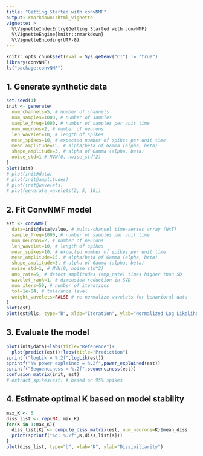 ```yaml
---
title: "Getting Started with convNMF"
output: rmarkdown::html_vignette
vignette: >
  %\VignetteIndexEntry{Getting Started with convNMF}
  %\VignetteEngine{knitr::rmarkdown}
  %\VignetteEncoding{UTF-8}
---
```


```r
knitr::opts_chunk$set(eval = Sys.getenv("CI") != "true")
library(convNMF)
ls("package:convNMF")
```

## 1. Generate synthetic data

```r
set.seed(1)
init <- generate(
  num_channels=5, # number of channels
  num_samples=1000, # number of samples
  sample_freq=1000, # number of samples per unit time
  num_neurons=2, # number of neurons
  len_wavelet=10, # length of spikes
  mean_spikes=10, # expected number of spikes per unit time
  mean_amplitude=15, # alpha/beta of Gamma (alpha, beta)
  shape_amplitude=3, # alpha of Gamma (alpha, beta)
  noise_std=1 # MVN(0, noise_std^2)
)
plot(init)
# plot(init@data)
# plot(init@amplitudes)
# plot(init@wavelets)
# plot(generate_wavelets(2, 5, 10))
```

## 2. Fit ConvNMF model

```r
est <- convNMF(
  data=init@data@value, # multi-channel time-series array (NxT)
  sample_freq=1000, # number of samples per unit time
  num_neurons=2, # number of neurons
  len_wavelet=10, # length of spikes
  mean_spikes=10, # expected number of spikes per unit time
  mean_amplitude=15, # alpha/beta of Gamma (alpha, beta)
  shape_amplitude=3, # alpha of Gamma (alpha, beta)
  noise_std=1, # MVN(0, noise_std^2)
  amp_rate=5, # detect amplitudes (amp_rate) times higher than SD
  wavelet_rank=1, # dimension reduction in SVD
  num_iters=50, # number of iterations
  tol=1e-04, # tolerance level
  weight_wavelets=FALSE # re-normalize wavelets for behavioral data
)
plot(est)
plot(est@lls, type="b", xlab="Iteration", ylab="Normalized Log Likelihood")
```

## 3. Evaluate the model

```r
plot(init@data)+labs(title="Reference")+
  plot(predict(est))+labs(title="Prediction")
sprintf("logLik = %.2f",logLik(est))
sprintf("%% power explained = %.2f",power_explained(est))
sprintf("Sequenciness = %.2f",sequenciness(est))
confusion_matrix(init, est)
# extract_spikes(est) # based on 95% spikes
```

## 4. Estimate optimal K based on model stability

```r
max_K <- 5
diss_list <- rep(NA, max_K)
for(K in 1:max_K){
  diss_list[K] <- compute_diss_matrix(est, num_neurons=K)$mean_diss
  print(sprintf("%d: %.2f",K,diss_list[K]))
}
plot(diss_list, type="b", xlab="K", ylab="Dissimiliarity")
```
